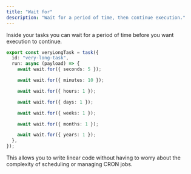```yaml
---
title: "Wait for"
description: "Wait for a period of time, then continue execution."
---
```


Inside your tasks you can wait for a period of time before you want execution to continue.

```ts /trigger/long-task.ts
export const veryLongTask = task({
  id: "very-long-task",
  run: async (payload) => {
    await wait.for({ seconds: 5 });

    await wait.for({ minutes: 10 });

    await wait.for({ hours: 1 });

    await wait.for({ days: 1 });

    await wait.for({ weeks: 1 });

    await wait.for({ months: 1 });

    await wait.for({ years: 1 });
  },
});
```

This allows you to write linear code without having to worry about the complexity of scheduling or managing CRON jobs.

<Snippet file="v3/paused-execution-free.mdx" />
